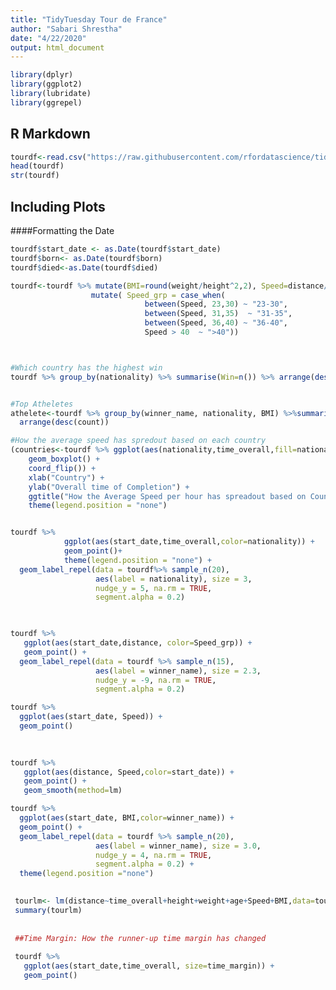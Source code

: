 ```yaml
---
title: "TidyTuesday Tour de France"
author: "Sabari Shrestha"
date: "4/22/2020"
output: html_document
---
```


```r
library(dplyr)
library(ggplot2)
library(lubridate)
library(ggrepel)
```

## R Markdown


```r
tourdf<-read.csv("https://raw.githubusercontent.com/rfordatascience/tidytuesday/master/data/2020/2020-04-07/tdf_winners.csv")
head(tourdf)
str(tourdf)
```

## Including Plots
####Formatting the Date

```r

tourdf$start_date <- as.Date(tourdf$start_date)
tourdf$born<- as.Date(tourdf$born)
tourdf$died<-as.Date(tourdf$died)
```


```r
tourdf<-tourdf %>% mutate(BMI=round(weight/height^2,2), Speed=distance/time_overall) %>% 
                  mutate( Speed_grp = case_when(
                              between(Speed, 23,30) ~ "23-30",
                              between(Speed, 31,35)  ~ "31-35",
                              between(Speed, 36,40) ~ "36-40",
                              Speed > 40  ~ ">40"))



#Which country has the highest win
tourdf %>% group_by(nationality) %>% summarise(Win=n()) %>% arrange(desc(Win))


#Top Atheletes
athelete<-tourdf %>% group_by(winner_name, nationality, BMI) %>%summarise(count= n()) %>%
  arrange(desc(count)) 

#How the average speed has spredout based on each country
(countries<-tourdf %>% ggplot(aes(nationality,time_overall,fill=nationality)) + 
    geom_boxplot() +
    coord_flip()) +
    xlab("Country") +
    ylab("Overall time of Completion") +
    ggtitle("How the Average Speed per hour has spreadout based on Country?") +
    theme(legend.position = "none")


tourdf %>% 
            ggplot(aes(start_date,time_overall,color=nationality)) +
            geom_point()+
            theme(legend.position = "none") +
  geom_label_repel(data = tourdf%>% sample_n(20), 
                   aes(label = nationality), size = 3,  
                   nudge_y = 5, na.rm = TRUE,
                   segment.alpha = 0.2)

 

tourdf %>% 
   ggplot(aes(start_date,distance, color=Speed_grp)) +
   geom_point() +
  geom_label_repel(data = tourdf %>% sample_n(15), 
                   aes(label = winner_name), size = 2.3,  
                   nudge_y = -9, na.rm = TRUE,
                   segment.alpha = 0.2)

tourdf %>% 
  ggplot(aes(start_date, Speed)) +
  geom_point() 

         
 
tourdf %>% 
   ggplot(aes(distance, Speed,color=start_date)) +
   geom_point() +
   geom_smooth(method=lm)

tourdf %>% 
  ggplot(aes(start_date, BMI,color=winner_name)) +
  geom_point() +
  geom_label_repel(data = tourdf %>% sample_n(20), 
                   aes(label = winner_name), size = 3.0,  
                   nudge_y = 4, na.rm = TRUE,
                   segment.alpha = 0.2) +
  theme(legend.position ="none")

  
 tourlm<- lm(distance~time_overall+height+weight+age+Speed+BMI,data=tourdf)
 summary(tourlm)
 
 
 ##Time Margin: How the runner-up time margin has changed
 
 tourdf %>% 
   ggplot(aes(start_date,time_overall, size=time_margin)) +
   geom_point() 
 

 
 
```

